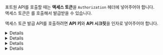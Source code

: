
포트원 API를 호출할 때는 **액세스 토큰**을 `Authorization` 헤더에 넣어주어야 합니다.\
액세스 토큰은 <ApiLink client:visible basepath="/api/rest-v1" section="auth" method="post" path="/users/getToken" apiName="access_token 발급 API" />를 호출해서 발급받을 수 있습니다.

액세스 토큰 발급 API를 호출하려면 **API 키**와 **API 시크릿**을 인자로 넣어주어야 합니다.

<Details>
<p slot="summary">API 키와 API 시크릿 확인하기</p>

1. [관리자 콘솔 `상점・계정 관리` 화면](https://admin.portone.io/merchant) 접속
2. `내 식별코드・API Keys` 버튼 클릭


<Figure
  src={merchantInfoImage}
  caption="API 키와 API 시크릿은 관리자 콘솔 → 상점・계정 관리 메뉴 → 내 식별코드・API Keys 모달을 열어서 확인하실 수 있습니다"
/>

<Hint style="danger">
**API 시크릿은 절대로 외부에 노출되어서는 안되는 값**입니다.\
실제 구현에서 액세스 토큰 발급은 꼭 서버사이드에서 해주세요.

</Hint>

</Details>

<Details>
<p slot="summary">액세스 토큰 발급 받기</p>

<ApiLink
  client:visible
  basepath="/api/rest-v1"
  section="auth"
  method="post"
  path="/users/getToken"
  apiName="access_token 발급 API"
/> 호출


<Figure
  src={getTokenImage}
  caption="/users/getToken API를 호출해서 액세스 토큰을 발급받습니다"
/>

<Hint style="info">
포트원 REST API 서버는 **Google Public NTP**의 시간과 동기화되고 있습니다.

</Hint>

<Hint style="warning">
하위 가맹점 연동을 할 경우 액세스 토큰을 발급받을 때 **Agent 계정**의 **API 키** 와 **API 시크릿**을 사용해야 합니다.

[Agency & Tier 란?](/docs/ko/tip/agency-and-tier)

</Hint>

</Details>

<Details>
<p slot="summary">액세스 토큰 사용하기</p>

발급받은 액세스 토큰은 다른 API를 호출할 때\
`Authorization` 헤더에 `Bearer <액세스 토큰>` 형식의 값을 넣어주면 됩니다.

자세한 내용은 [MDN - HTTP 인증 문서](https://developer.mozilla.org/ko/docs/Web/HTTP/Authentication)를 참고해주세요.


<Figure src={useImage} />

<Hint style="warning">
하위 가맹점 연동을 할 경우 포트원 API 호출시 `Tier` 헤더에 하위 가맹점 티어 코드를 입력해야 합니다.

[Agency & Tier 란?](/docs/ko/tip/agency-and-tier)


<Figure src={tierImage} />

</Hint>

</Details>

<Details>
<p slot="summary">액세스 토큰 만료기한 연장</p>

만료된 액세스 토큰으로 API를 호출하면 `401 Unauthorized` 응답을 받습니다.\
액세스 토큰의 만료기한은 발행시간부터 **30분**입니다.

- 기존 액세스 토큰이 만료되기 전 <ApiLink client:visible basepath="/api/rest-v1" section="auth" method="post" path="/users/getToken" apiName="access_token 발급 API" />를 다시 호출했을 경우
  - 기존 액세스 토큰이 반환됩니다.\
    **만료기한이 1분 안쪽으로 남았을 때** 요청했다면 기존 액세스 토큰의 만료시간이 **5분 연장**됩니다.
- 기존 액세스 토큰이 만료된 다음 <ApiLink client:visible basepath="/api/rest-v1" section="auth" method="post" path="/users/getToken" apiName="access_token 발급 API" />를 다시 호출했을 경우
  - 새로운 액세스 토큰이 반환됩니다.


<Figure src={reuseImage} />

<Hint style="info">
액세스 토큰의 재사용과 만료기한 5분 연장 동작방식은 다음과 같은 상황을 고려해서 설계되었습니다.

- 한 가맹점에서 여러 대의 웹서버가 동시에 경쟁적으로 REST API(`/users/getToken`)를 호출하는 상황
- 한 가맹점에서 여러 대의 웹서버가 시간 동기화 되어있지 않은 상황

</Hint>

</Details>
